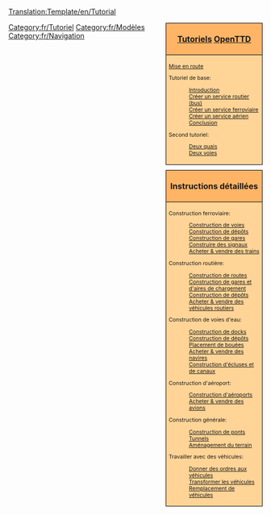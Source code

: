 <noinclude>
[[Translation:Template/en/Tutorial]]</noinclude>
<!--
NOTE:
Les aqueducs devraient aller sous 'ponts' (avec un lien depuis Construction d'écluses et de canaux), car les aqueducs sont en fait des ponts, mais pour les bateaux.

De possibles futurs tutoriels pas encore dans la liste:
- Gares multiples
--><div style="float:right; padding-left:12px; background:none;">
<div style="width:180px; border:1px solid #000000; background:#ffb466; padding:5px; -moz-border-radius-topleft:5px; -moz-border-radius-topright:5px; font-size: 12pt;">
<center><strong><font size="3">[[Main/fr/Tutoriel|Tutoriels]] [[Main/fr/OpenTTD|OpenTTD]]</font></strong></center>
</div>
<div style="width:180px;  border:1px solid black; border-top-width: 0px; background:#ffd496; padding:5px; font-size: 8pt;">
[[Main/fr/Premiers pas|Mise en route]]

Tutoriel de base:
:[[Main/fr/Tutoriel|Introduction]]
:[[Main/fr/Tutoriel/Bus|Créer un service routier (bus)]]
:[[Main/fr/Tutoriel/Trains|Créer un service ferroviaire]]
:[[Main/fr/Tutoriel/Avions|Créer un service aérien]]
:[[Main/fr/Tutoriel/Conclusion|Conclusion]]
Second tutoriel:
:[[Main/fr/Tutoriel/Deux Quais|Deux quais]]
:[[Main/fr/Tutoriel/Deux Voies|Deux voies]]

</div>

<div style="width:180px; border:1px solid #000000; background:#ffb466; padding:5px; font-size: 12pt; margin-top: 10px;">
<center><strong><font size="3">Instructions détaillées</font></strong></center>
</div>
<div style="width:180px;  border:1px solid black; border-top-width: 0px; background:#ffd496; padding:5px; -moz-border-radius-bottomleft:5px; -moz-border-radius-bottomright:8px; font-size: 8pt;">
<span style="font-weight:bold;">

Construction ferroviaire:
:[[Main/fr/Construction de voies|Construction de voies]]
:[[Main/fr/Construction de dépôts|Construction de dépôts]]
:[[Main/fr/Construction de gares|Construction de gares]]
:[[Main/fr/Construire des signaux|Construire des signaux]]
:[[Main/fr/Acheter des trains|Acheter &amp; vendre des trains]]

Construction routière:
:[[Main/fr/Construction de routes|Construction de routes]]
:[[Main/fr/Construction d'aires de chargement|Construction de gares et d'aires de chargement]]
:[[Main/fr/Construction de dépôts routiers|Construction de dépôts]]
:[[Main/fr/Achat de véhicules routiers|Acheter &amp; vendre des véhicules routiers]]

Construction de voies d'eau:
:[[Main/fr/Construction de docks|Construction de docks]]
:[[Main/fr/Construction de dépôts maritimes|Construction de dépôts]]
:[[Main/fr/Placement de bouées|Placement de bouées]]
:[[Main/fr/Achat de bateaux|Acheter &amp; vendre des navires]]
:[[Main/fr/Construction de canaux|Construction d'écluses et de canaux]]

Construction d'aéroport:
:[[Main/fr/Construction d'aéroports|Construction d'aéroports]]
:[[Main/fr/Achat d'avions|Acheter &amp; vendre des avions]]

Construction générale:
:[[Main/fr/Construction de ponts|Construction de ponts]]
:[[Main/fr/Tunnels|Tunnels]]
:[[Main/fr/Aménagement Paysager|Aménagement du terrain]]

Travailler avec des véhicules:
:[[Main/fr/Ordres|Donner des ordres aux véhicules]]
:[[Main/fr/Transformation|Transformer les véhicules]]
:[[Main/fr/Remplacement de véhicules|Remplacement de véhicules]]

</span>
</div>
</div><includeonly>[[Category:fr/Tutoriel]]</includeonly><noinclude>

[[Category:fr/Modèles]][[Category:fr/Navigation]]
</noinclude>